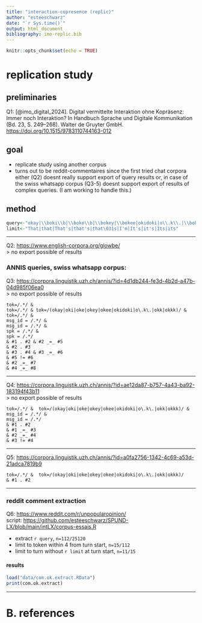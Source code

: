 ```yaml
---
title: "interaction-copresence (replic)"
author: "esteeschwarz"
date: "`r Sys.time()`"
output: html_document
bibliography: imo-replic.bib
---
```


```r
knitr::opts_chunk$set(echo = TRUE)
```

# replication study
## preliminaries
Q1: [@imo_digital_2024]. Digital vermittelte Interaktion ohne Kopräsenz: Immer noch Interaktion? In Handbuch Sprache und Digitale Kommunikation (Bd. 23, S. 249–268). Walter de Gruyter GmbH. <https://doi.org/10.1515/9783110744163-012>   

## goal
- replicate study using another corpus
- turns out to be reddit-commentaires since the first tried chat corpora either (Q2) doesnt really support export of query results or, in case of the swiss whatsapp corpus (Q3-5) doesnt support export of results of complex queries. (I am working to handle this.)

## method

```r
query<-"okay|\\boki\\b|\\boke\\b|\\bokey|\\bokee|okidoki|o\\.k\\.|\\bokk\\b|\\bokkk\\b"
limit<-"That|that|That's|that's|that\031s|I'm|It's|it's|Its|its"

```
----

Q2: <https://www.english-corpora.org/glowbe/>   
> no export possible of results   

### ANNIS queries, swiss whatsapp corpus:
Q3: <https://corpora.linguistik.uzh.ch/annis/?id=4d1db244-fe3d-4b2d-a47b-04d985f06ea0>   
> no export possible of results   

```aql
tok=‎/.*‎/ & 
tok=‎/.*‎/ & tok=‎/(okay|oki|oke|okey|okee|okidoki|o\.k\.|okk|okkk)‎‎/ & tok=‎/.*‎/ &
msg_id = ‎/.*‎/ &
msg_id = ‎/.*‎/ &
spk = ‎/.*‎/ &
spk = ‎/.*‎/ 
& #1 . #2 & #2 _=_ #5
& #2 . #3
& #3 . #4 & #3 _=_ #6
& #5 != #6 
& #2 _=_ #7 
& #4 _=_ #8
```

----

Q4: <https://corpora.linguistik.uzh.ch/annis/?id=ae12da87-b757-4a43-ba92-183194f43b11>   
> no export possible of results   

```aql
tok=‎/.*‎/ &  tok=‎/(okay|oki|oke|okey|okee|okidoki|o\.k\.|okk|okkk)‎/ &
msg_id = ‎/.*‎/ &
msg_id = ‎/.*‎/ 
& #1 . #2 
& #1 _=_ #3
& #2 _=_ #4
& #3 != #4 
```

----

Q5: <https://corpora.linguistik.uzh.ch/annis/?id=a0fa2756-1342-4c69-a53d-21adca7819b9>   

```aql
tok=‎/.*‎/ &  tok=‎/(okay|oki|oke|okey|okee|okidoki|o\.k\.|okk|okkk)‎/ 
& #1 . #2 
```

----

### reddit comment extraction

Q6: <https://www.reddit.com/r/unpopularopinion/>   
script: <https://github.com/esteeschwarz/SPUND-LX/blob/main/intLX/corpus-essais.R>   

- extract ```r query```, ```n=112/25120```
- limit to token within 4 from turn start, ```n=15/112```
- limit to turn without ```r limit``` at turn start, ```n=11/15```

#### results
```r

load("data/com.ok.extract.RData")
print(com.ok.extract)

```

----
# B. references
